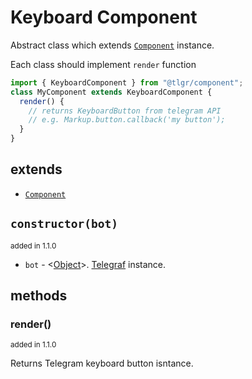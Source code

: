 # Keyboard Component

Abstract class which extends [`Component`](./base) instance.

Each class should implement `render` function

```jsx title="example.ts"
import { KeyboardComponent } from "@tlgr/component";
class MyComponent extends KeyboardComponent {
  render() {
    // returns KeyboardButton from telegram API
    // e.g. Markup.button.callback('my button');
  }
}
```

## extends

- [`Component`](./base)

## `constructor(bot)`

<small> added in 1.1.0 </small>

- `bot` - <[Object][object]>. [Telegraf](https://telegraf.js.org/classes/Telegraf.html) instance.

## methods

### render()

<small> added in 1.1.0 </small>

Returns Telegram keyboard button isntance.

[object]: https://developer.mozilla.org/en-US/docs/Web/JavaScript/Reference/Global_Objects/Object
